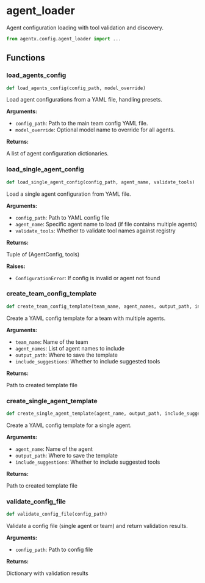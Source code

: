 # agent_loader

Agent configuration loading with tool validation and discovery.

```python
from agentx.config.agent_loader import ...
```

## Functions

### load_agents_config

```python
def load_agents_config(config_path, model_override)
```

Load agent configurations from a YAML file, handling presets.

**Arguments:**

- `config_path`: Path to the main team config YAML file.
- `model_override`: Optional model name to override for all agents.

**Returns:**

A list of agent configuration dictionaries.


### load_single_agent_config

```python
def load_single_agent_config(config_path, agent_name, validate_tools)
```

Load a single agent configuration from YAML file.

**Arguments:**

- `config_path`: Path to YAML config file
- `agent_name`: Specific agent name to load (if file contains multiple agents)
- `validate_tools`: Whether to validate tool names against registry

**Returns:**

Tuple of (AgentConfig, tools)

**Raises:**

- `ConfigurationError`: If config is invalid or agent not found


### create_team_config_template

```python
def create_team_config_template(team_name, agent_names, output_path, include_suggestions)
```

Create a YAML config template for a team with multiple agents.

**Arguments:**

- `team_name`: Name of the team
- `agent_names`: List of agent names to include
- `output_path`: Where to save the template
- `include_suggestions`: Whether to include suggested tools

**Returns:**

Path to created template file


### create_single_agent_template

```python
def create_single_agent_template(agent_name, output_path, include_suggestions)
```

Create a YAML config template for a single agent.

**Arguments:**

- `agent_name`: Name of the agent
- `output_path`: Where to save the template
- `include_suggestions`: Whether to include suggested tools

**Returns:**

Path to created template file


### validate_config_file

```python
def validate_config_file(config_path)
```

Validate a config file (single agent or team) and return validation results.

**Arguments:**

- `config_path`: Path to config file

**Returns:**

Dictionary with validation results

